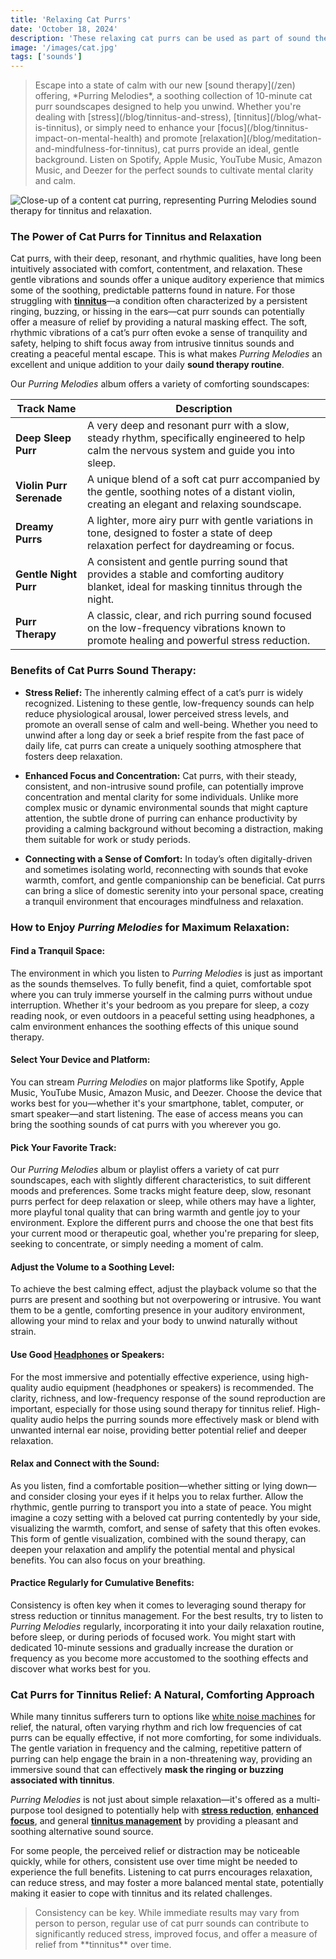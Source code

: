 ```yaml
---
title: 'Relaxing Cat Purrs'
date: 'October 18, 2024'
description: 'These relaxing cat purrs can be used as part of sound therapy to ease stress and assist with effective tinnitus relief.'
image: '/images/cat.jpg'
tags: ['sounds']
---
```


<Blockquote>
  Escape into a state of calm with our new [sound therapy](/zen) offering,
  *Purring Melodies*, a soothing collection of 10-minute cat purr soundscapes
  designed to help you unwind. Whether you're dealing with
  [stress](/blog/tinnitus-and-stress), [tinnitus](/blog/what-is-tinnitus), or
  simply need to enhance your [focus](/blog/tinnitus-impact-on-mental-health)
  and promote [relaxation](/blog/meditation-and-mindfulness-for-tinnitus), cat
  purrs provide an ideal, gentle background. Listen on Spotify, Apple Music,
  YouTube Music, Amazon Music, and Deezer for the perfect sounds to cultivate
  mental clarity and calm.
</Blockquote>

<Image
  src="/images/cat.jpg"
  alt="Close-up of a content cat purring, representing Purring Melodies sound therapy for tinnitus and relaxation."
/>

<StreamingPlatforms
  spotifyLink="https://open.spotify.com/album/1mQQkoirDcnFQM3zu0Zv2L?si=jWVnG2QhSMWX5GVdtJhDeA"
  appleMusicLink="https://music.apple.com/us/album/purrfect-calm/1776086830"
  youtubeMusicLink="https://music.youtube.com/playlist?list=OLAK5uy_kEjvDqLqd9BB0hRlxYO7ZwYwHUH1LZnm8&si=6M2FCC4muHlB21I-"
  amazonMusicLink="https://music.amazon.com/albums/B0DKTXL4V6"
  deezerLink="https://deezer.page.link/1jcVWfBJ3DebodYa8"
/>

### The Power of Cat Purrs for Tinnitus and Relaxation

Cat purrs, with their deep, resonant, and rhythmic qualities, have long been intuitively associated with comfort, contentment, and relaxation. These gentle vibrations and sounds offer a unique auditory experience that mimics some of the soothing, predictable patterns found in nature. For those struggling with **[tinnitus](/blog/what-is-tinnitus)**—a condition often characterized by a persistent ringing, buzzing, or hissing in the ears—cat purr sounds can potentially offer a measure of relief by providing a natural masking effect. The soft, rhythmic vibrations of a cat’s purr often evoke a sense of tranquility and safety, helping to shift focus away from intrusive tinnitus sounds and creating a peaceful mental escape. This is what makes _Purring Melodies_ an excellent and unique addition to your daily **sound therapy routine**.

Our _Purring Melodies_ album offers a variety of comforting soundscapes:

| Track Name               | Description                                                                                                                                   |
| ------------------------ | --------------------------------------------------------------------------------------------------------------------------------------------- |
| **Deep Sleep Purr**      | A very deep and resonant purr with a slow, steady rhythm, specifically engineered to help calm the nervous system and guide you into sleep.   |
| **Violin Purr Serenade** | A unique blend of a soft cat purr accompanied by the gentle, soothing notes of a distant violin, creating an elegant and relaxing soundscape. |
| **Dreamy Purrs**         | A lighter, more airy purr with gentle variations in tone, designed to foster a state of deep relaxation perfect for daydreaming or focus.     |
| **Gentle Night Purr**    | A consistent and gentle purring sound that provides a stable and comforting auditory blanket, ideal for masking tinnitus through the night.   |
| **Purr Therapy**         | A classic, clear, and rich purring sound focused on the low-frequency vibrations known to promote healing and powerful stress reduction.      |

### Benefits of Cat Purrs Sound Therapy:

- **Stress Relief:** The inherently calming effect of a cat’s purr is widely recognized. Listening to these gentle, low-frequency sounds can help reduce physiological arousal, lower perceived stress levels, and promote an overall sense of calm and well-being. Whether you need to unwind after a long day or seek a brief respite from the fast pace of daily life, cat purrs can create a uniquely soothing atmosphere that fosters deep relaxation.

- **Enhanced Focus and Concentration:** Cat purrs, with their steady, consistent, and non-intrusive sound profile, can potentially improve concentration and mental clarity for some individuals. Unlike more complex music or dynamic environmental sounds that might capture attention, the subtle drone of purring can enhance productivity by providing a calming background without becoming a distraction, making them suitable for work or study periods.

- **Connecting with a Sense of Comfort:** In today’s often digitally-driven and sometimes isolating world, reconnecting with sounds that evoke warmth, comfort, and gentle companionship can be beneficial. Cat purrs can bring a slice of domestic serenity into your personal space, creating a tranquil environment that encourages mindfulness and relaxation.

### How to Enjoy _Purring Melodies_ for Maximum Relaxation:

#### <Highlighter>Find a Tranquil Space:</Highlighter>

The environment in which you listen to _Purring Melodies_ is just as important as the sounds themselves. To fully benefit, find a quiet, comfortable spot where you can truly immerse yourself in the calming purrs without undue interruption. Whether it's your bedroom as you prepare for sleep, a cozy reading nook, or even outdoors in a peaceful setting using headphones, a calm environment enhances the soothing effects of this unique sound therapy.

#### <Highlighter>Select Your Device and Platform:</Highlighter>

You can stream _Purring Melodies_ on major platforms like Spotify, Apple Music, YouTube Music, Amazon Music, and Deezer. Choose the device that works best for you—whether it's your smartphone, tablet, computer, or smart speaker—and start listening. The ease of access means you can bring the soothing sounds of cat purrs with you wherever you go.

#### <Highlighter>Pick Your Favorite Track:</Highlighter>

Our _Purring Melodies_ album or playlist offers a variety of cat purr soundscapes, each with slightly different characteristics, to suit different moods and preferences. Some tracks might feature deep, slow, resonant purrs perfect for deep relaxation or sleep, while others may have a lighter, more playful tonal quality that can bring warmth and gentle joy to your environment. Explore the different purrs and choose the one that best fits your current mood or therapeutic goal, whether you're preparing for sleep, seeking to concentrate, or simply needing a moment of calm.

<AdComponent />

#### <Highlighter>Adjust the Volume to a Soothing Level:</Highlighter>

To achieve the best calming effect, adjust the playback volume so that the purrs are present and soothing but not overpowering or intrusive. You want them to be a gentle, comforting presence in your auditory environment, allowing your mind to relax and your body to unwind naturally without strain.

#### <Highlighter>Use Good [Headphones](/blog/noise-canceling-headphones-for-tinnitus) or Speakers:</Highlighter>

For the most immersive and potentially effective experience, using high-quality audio equipment (headphones or speakers) is recommended. The clarity, richness, and low-frequency response of the sound reproduction are important, especially for those using sound therapy for tinnitus relief. High-quality audio helps the purring sounds more effectively mask or blend with unwanted internal ear noise, providing better potential relief and deeper relaxation.

#### <Highlighter>Relax and Connect with the Sound:</Highlighter>

As you listen, find a comfortable position—whether sitting or lying down—and consider closing your eyes if it helps you to relax further. Allow the rhythmic, gentle purring to transport you into a state of peace. You might imagine a cozy setting with a beloved cat purring contentedly by your side, visualizing the warmth, comfort, and sense of safety that this often evokes. This form of gentle visualization, combined with the sound therapy, can deepen your relaxation and amplify the potential mental and physical benefits. You can also focus on your breathing.

#### <Highlighter>Practice Regularly for Cumulative Benefits:</Highlighter>

Consistency is often key when it comes to leveraging sound therapy for stress reduction or tinnitus management. For the best results, try to listen to _Purring Melodies_ regularly, incorporating it into your daily relaxation routine, before sleep, or during periods of focused work. You might start with dedicated 10-minute sessions and gradually increase the duration or frequency as you become more accustomed to the soothing effects and discover what works best for you.

<AdComponent />

### Cat Purrs for Tinnitus Relief: A Natural, Comforting Approach

While many tinnitus sufferers turn to options like [white noise machines](/blog/the-power-of-white-noise) for relief, the natural, often varying rhythm and rich low frequencies of cat purrs can be equally effective, if not more comforting, for some individuals. The gentle variation in frequency and the calming, repetitive pattern of purring can help engage the brain in a non-threatening way, providing an immersive sound that can effectively **mask the ringing or buzzing associated with tinnitus**.

_Purring Melodies_ is not just about simple relaxation—it's offered as a multi-purpose tool designed to potentially help with **[stress reduction](/blog/tinnitus-and-stress)**, **[enhanced focus](/blog/tinnitus-impact-on-mental-health)**, and general **[tinnitus management](/blog/managing-tinnitus)** by providing a pleasant and soothing alternative sound source.

For some people, the perceived relief or distraction may be noticeable quickly, while for others, consistent use over time might be needed to experience the full benefits. Listening to cat purrs encourages relaxation, can reduce stress, and may foster a more balanced mental state, potentially making it easier to cope with tinnitus and its related challenges.

<Blockquote>
  Consistency can be key. While immediate results may vary from person to
  person, regular use of cat purr sounds can contribute to significantly reduced
  stress, improved focus, and offer a measure of relief from **tinnitus** over
  time.
</Blockquote>
